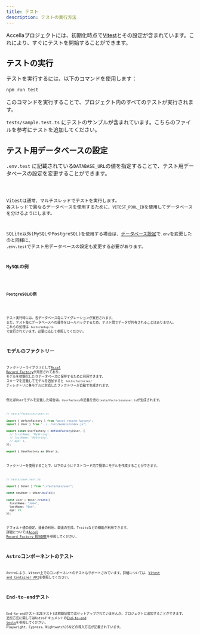 ```yaml
---
title: テスト
description: テストの実行方法
---
```



Accellaプロジェクトには、初期化時点で[Vitest](https://vitest.dev/)とその設定が含まれています。これにより、すぐにテストを開始することができます。

## テストの実行

テストを実行するには、以下のコマンドを使用します：

```bash
npm run test
```

このコマンドを実行することで、プロジェクト内のすべてのテストが実行されます。

`tests/sample.test.ts` にテストのサンプルが含まれています。こちらのファイルを参考にテストを追加してください。

## テスト用データベースの設定

`.env.test` に記載されている`DATABASE_URL`の値を指定することで、テスト用データベースの設定を変更することができます。

<Code code='DATABASE_URL="file:../test${VITEST_POOL_ID}.db"' lang="dotenv" title='.env.test' />

Vitestは通常、マルチスレッドでテストを実行します。
各スレッドで異なるデータベースを使用するために、`VITEST_POOL_ID`を使用してデータベースを分けるようにします。

SQLite以外(MySQLやPostgreSQL)を使用する場合は、[データベース設定](database)で`.env`を変更したのと同様に、
`.env.test`でテスト用データベースの設定も変更する必要があります。

**MySQLの例**

<Code code='DATABASE_URL="mysql://root:@localhost:3306/test${VITEST_POOL_ID}"' lang="dotenv" title='.env.test' />

**PostgreSQLの例**

<Code code='DATABASE_URL="postgresql://test:password@localhost:5432/test${VITEST_POOL_ID}"' lang="dotenv" title='.env.test' />

テスト実行時には、各データベース毎にマイグレーションが実行されます。
また、テスト毎にデータベースへの操作をロールバックするため、テスト間でデータが共有されることはありません。
これらの処理は `tests/setup.ts` で実行されています。必要に応じて参照してください。

## モデルのファクトリー

ファクトリーライブラリとして[Accel Record Factory](https://github.com/koyopro/accella/tree/main/packages/accel-record-factory)が用意されており、
モデルを初期化したりデータベースに保存するために利用できます。
スキーマを定義してモデルを追加すると `tests/factories/` ディレクトリに各モデルに対応したファクトリーが自動で生成されます。

例えばUserモデルを定義した場合は、`UserFactory`の定義を含む`tests/factories/user.ts`が生成されます。

```typescript
// tests/factories/user.ts

import { defineFactory } from "accel-record-factory";
import { User } from "../../src/models/index.js";

export const UserFactory = defineFactory(User, {
  // firstName: "MyString",
  // lastName: "MyString",
  // age: 1,
});

export { UserFactory as $User };
```

ファクトリーを使用することで、以下のようにテストコード内で簡単にモデルを作成することができます。

```typescript
// tests/user.test.ts

import { $User } from "./factories/user";

const newUser = $User.build();

const user = $User.create({
  firstName: "John",
  lastName: "Doe",
  age: 20,
});
```

デフォルト値の設定、連番の利用、関連の生成、Traitsなどの機能が利用できます。
詳細については[Accel Record Factory README](https://github.com/koyopro/accella/blob/main/packages/accel-record-factory/README.md)を参照してください。

## Astroコンポーネントのテスト

Astroにより、Vitest上でのコンポーネントのテストもサポートされています。詳細については、[Vitest and Container API](https://docs.astro.build/en/guides/testing/#vitest-and-container-api)を参照してください。

## End-to-endテスト

End-to-endテスト(E2Eテスト)は初期状態ではセットアップされていませんが、プロジェクトに追加することができます。
追加方法に関してはAstroドキュメントの[End-to-end tests](https://docs.astro.build/en/guides/testing/#end-to-end-tests)を参照してください。
Playwright、Cypress、NightwatchJSなどの導入方法が記載されています。
